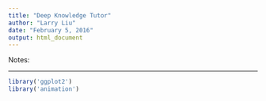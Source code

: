```yaml
---
title: "Deep Knowledge Tutor"
author: "Larry Liu"
date: "February 5, 2016"
output: html_document
---
```


Notes:

---

```r
library('ggplot2')
library('animation')
```
